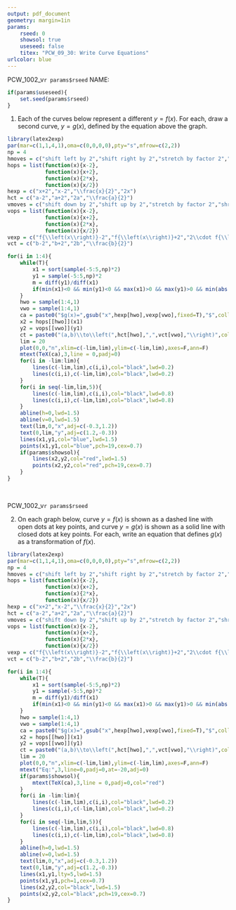 ```yaml
---
output: pdf_document
geometry: margin=1in 
params:
    rseed: 0
    showsol: true
    useseed: false
    titex: "PCW_09_30: Write Curve Equations"
urlcolor: blue
---
```



PCW_1002_v`r params$rseed` \hspace{1in} NAME: \vspace{5pt} \hrule

```r
if(params$useseed){
    set.seed(params$rseed)
}
```


1. Each of the curves below represent a different $y=f(x)$. For each, draw a second curve, $y=g(x)$, defined by the equation above the graph.

```r
library(latex2exp)
par(mar=c(1,1,4,1),oma=c(0,0,0,0),pty="s",mfrow=c(2,2))
np = 4
hmoves = c("shift left by 2","shift right by 2","stretch by factor 2","shrink by factor 2")
hops = list(function(x){x-2},
            function(x){x+2},
            function(x){2*x},
            function(x){x/2})
hexp = c("x+2","x-2","\\frac{x}{2}","2x")
hct = c("a-2","a+2","2a","\\frac{a}{2}")
vmoves = c("shift down by 2","shift up by 2","stretch by factor 2","shrink by factor 2")
vops = list(function(x){x-2},
            function(x){x+2},
            function(x){2*x},
            function(x){x/2})
vexp = c("f{\\left(x\\right)}-2","f{\\left(x\\right)}+2","2\\cdot f{\\left(x\\right)}","\\frac{f{\\left(x\\right)}}{2}")
vct = c("b-2","b+2","2b","\\frac{b}{2}")

for(i in 1:4){
    while(T){
        x1 = sort(sample(-5:5,np)*2)
        y1 = sample(-5:5,np)*2
        m = diff(y1)/diff(x1)
        if(min(x1)<0 && min(y1)<0 && max(x1)>0 && max(y1)>0 && min(abs(diff(m)))>0){break}
    }
    hwo = sample(1:4,1)
    vwo = sample(1:4,1)
    ca = paste0("$g(x)=",gsub("x",hexp[hwo],vexp[vwo],fixed=T),"$",collapse="")
    x2 = hops[[hwo]](x1)
    y2 = vops[[vwo]](y1)
    ct = paste0("(a,b)\\to\\left(",hct[hwo],",",vct[vwo],"\\right)",collapse="")
    lim = 20
    plot(0,0,"n",xlim=c(-lim,lim),ylim=c(-lim,lim),axes=F,ann=F)
    mtext(TeX(ca),3,line = 0,padj=0)
    for(i in -lim:lim){
        lines(c(-lim,lim),c(i,i),col="black",lwd=0.2)
        lines(c(i,i),c(-lim,lim),col="black",lwd=0.2)
    }
    for(i in seq(-lim,lim,5)){
        lines(c(-lim,lim),c(i,i),col="black",lwd=0.8)
        lines(c(i,i),c(-lim,lim),col="black",lwd=0.8)
    }
    abline(h=0,lwd=1.5)
    abline(v=0,lwd=1.5)
    text(lim,0,"x",adj=c(-0.3,1.2))
    text(0,lim,"y",adj=c(1.2,-0.3))
    lines(x1,y1,col="blue",lwd=1.5)
    points(x1,y1,col="blue",pch=19,cex=0.7)
    if(params$showsol){
        lines(x2,y2,col="red",lwd=1.5)
        points(x2,y2,col="red",pch=19,cex=0.7)
    }
}

```
\

\newpage

PCW_1002_v`r params$rseed` \vspace{5pt} \hrule

2. On each graph below, curve $y=f(x)$ is shown as a dashed line with open dots at key points, and curve $y=g(x)$ is shown as a solid line with closed dots at key points. For each, write an equation that defines $g(x)$ as a transformation of $f(x)$.

```r
library(latex2exp)
par(mar=c(1,1,4,1),oma=c(0,0,0,0),pty="s",mfrow=c(2,2))
np = 4
hmoves = c("shift left by 2","shift right by 2","stretch by factor 2","shrink by factor 2")
hops = list(function(x){x-2},
            function(x){x+2},
            function(x){2*x},
            function(x){x/2})
hexp = c("x+2","x-2","\\frac{x}{2}","2x")
hct = c("a-2","a+2","2a","\\frac{a}{2}")
vmoves = c("shift down by 2","shift up by 2","stretch by factor 2","shrink by factor 2")
vops = list(function(x){x-2},
            function(x){x+2},
            function(x){2*x},
            function(x){x/2})
vexp = c("f{\\left(x\\right)}-2","f{\\left(x\\right)}+2","2\\cdot f{\\left(x\\right)}","\\frac{f{\\left(x\\right)}}{2}")
vct = c("b-2","b+2","2b","\\frac{b}{2}")

for(i in 1:4){
    while(T){
        x1 = sort(sample(-5:5,np)*2)
        y1 = sample(-5:5,np)*2
        m = diff(y1)/diff(x1)
        if(min(x1)<0 && min(y1)<0 && max(x1)>0 && max(y1)>0 && min(abs(diff(m)))>0){break}
    }
    hwo = sample(1:4,1)
    vwo = sample(1:4,1)
    ca = paste0("$g(x)=",gsub("x",hexp[hwo],vexp[vwo],fixed=T),"$",collapse="")
    x2 = hops[[hwo]](x1)
    y2 = vops[[vwo]](y1)
    ct = paste0("(a,b)\\to\\left(",hct[hwo],",",vct[vwo],"\\right)",collapse="")
    lim = 20
    plot(0,0,"n",xlim=c(-lim,lim),ylim=c(-lim,lim),axes=F,ann=F)
    mtext("Eq:",3,line=0,padj=0,at=-20,adj=0)
    if(params$showsol){
        mtext(TeX(ca),3,line = 0,padj=0,col="red")
    }
    for(i in -lim:lim){
        lines(c(-lim,lim),c(i,i),col="black",lwd=0.2)
        lines(c(i,i),c(-lim,lim),col="black",lwd=0.2)
    }
    for(i in seq(-lim,lim,5)){
        lines(c(-lim,lim),c(i,i),col="black",lwd=0.8)
        lines(c(i,i),c(-lim,lim),col="black",lwd=0.8)
    }
    abline(h=0,lwd=1.5)
    abline(v=0,lwd=1.5)
    text(lim,0,"x",adj=c(-0.3,1.2))
    text(0,lim,"y",adj=c(1.2,-0.3))
    lines(x1,y1,lty=5,lwd=1.5)
    points(x1,y1,pch=1,cex=0.7)
    lines(x2,y2,col="black",lwd=1.5)
    points(x2,y2,col="black",pch=19,cex=0.7)
}

```




